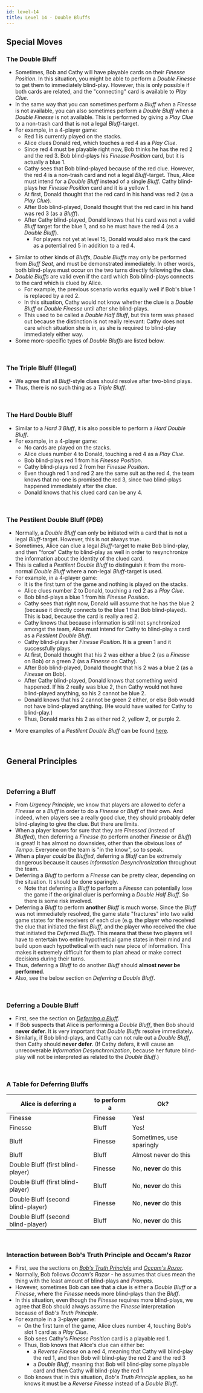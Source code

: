 ```yaml
---
id: level-14
title: Level 14 - Double Bluffs
---
```



## Special Moves

### The Double Bluff

- Sometimes, Bob and Cathy will have playable cards on their _Finesse Position_. In this situation, you might be able to perform a _Double Finesse_ to get them to immediately blind-play. However, this is only possible if both cards are related, and the "connecting" card is available to _Play Clue_.
- In the same way that you can sometimes perform a _Bluff_ when a _Finesse_ is not available, you can also sometimes perform a _Double Bluff_ when a _Double Finesse_ is not available. This is performed by giving a _Play Clue_ to a non-trash card that is not a legal _Bluff_-target.
- For example, in a 4-player game:
  - Red 1 is currently played on the stacks.
  - Alice clues Donald red, which touches a red 4 as a _Play Clue_.
  - Since red 4 must be playable right now, Bob thinks he has the red 2 and the red 3. Bob blind-plays his _Finesse Position_ card, but it is actually a blue 1.
  - Cathy sees that Bob blind-played because of the red clue. However, the red 4 is a non-trash card and not a legal _Bluff_-target. Thus, Alice must intend for a _Double Bluff_ instead of a single _Bluff_. Cathy blind-plays her _Finesse Position_ card and it is a yellow 1.
  - At first, Donald thought that the red card in his hand was red 2 (as a _Play Clue_).
  - After Bob blind-played, Donald thought that the red card in his hand was red 3 (as a _Bluff_).
  - After Cathy blind-played, Donald knows that his card was not a valid _Bluff_ target for the blue 1, and so he must have the red 4 (as a _Double Bluff_).
    - For players not yet at level 15, Donald would also mark the card as a potential red 5 in addition to a red 4.

<DoubleBluff />

- Similar to other kinds of _Bluffs_, _Double Bluffs_ may only be performed from _Bluff Seat_, and must be demonstrated immediately. In other words, both blind-plays must occur on the two turns directly following the clue.
- _Double Bluffs_ are valid even if the card which Bob blind-plays connects to the card which is clued by Alice.
  - For example, the previous scenario works equally well if Bob's blue 1 is replaced by a red 2.
  - In this situation, Cathy would not know whether the clue is a _Double Bluff_ or _Double Finesse_ until after she blind-plays.
  - This used to be called a _Double Half Bluff_, but this term was phased out because the distinction is not really relevant: Cathy does not care which situation she is in, as she is required to blind-play immediately either way.
- Some more-specific types of _Double Bluffs_ are listed below.

<br />

### The Triple Bluff (Illegal)

- We agree that all _Bluff_-style clues should resolve after two-blind plays.
- Thus, there is no such thing as a _Triple Bluff_.

<br />

### The Hard Double Bluff

- Similar to a _Hard 3 Bluff_, it is also possible to perform a _Hard Double Bluff_.
- For example, in a 4-player game:
  - No cards are played on the stacks.
  - Alice clues number 4 to Donald, touching a red 4 as a _Play Clue_.
  - Bob blind-plays red 1 from his _Finesse Position_.
  - Cathy blind-plays red 2 from her _Finesse Position_.
  - Even though red 1 and red 2 are the same suit as the red 4, the team knows that no-one is promised the red 3, since two blind-plays happened immediately after the clue.
  - Donald knows that his clued card can be any 4.

<HardDoubleBluff />

<br />

### The Pestilent Double Bluff (PDB)

- Normally, a _Double Bluff_ can only be initiated with a card that is not a legal _Bluff_-target. However, this is not always true.
- Sometimes, Alice can clue a legal _Bluff_-target to make Bob blind-play, and then "force" Cathy to blind-play as well in order to resynchronize the information about the identity of the clued card.
- This is called a _Pestilent Double Bluff_ to distinguish it from the more-normal _Double Bluff_ where a non-legal _Bluff_-target is used.
- For example, in a 4-player game:
  - It is the first turn of the game and nothing is played on the stacks.
  - Alice clues number 2 to Donald, touching a red 2 as a _Play Clue_.
  - Bob blind-plays a blue 1 from his _Finesse Position_.
  - Cathy sees that right now, Donald will assume that he has the blue 2 (because it directly connects to the blue 1 that Bob blind-played). This is bad, because the card is really a red 2.
  - Cathy knows that because information is still not synchronized amongst the team, Alice must intend for Cathy to blind-play a card as a _Pestilent Double Bluff_.
  - Cathy blind-plays her _Finesse Position_. It is a green 1 and it successfully plays.
  - At first, Donald thought that his 2 was either a blue 2 (as a _Finesse_ on Bob) or a green 2 (as a _Finesse_ on Cathy).
  - After Bob blind-played, Donald thought that his 2 was a blue 2 (as a _Finesse_ on Bob).
  - After Cathy blind-played, Donald knows that something weird happened. If his 2 really was blue 2, then Cathy would not have blind-played anything, so his 2 cannot be blue 2.
  - Donald knows that his 2 cannot be green 2 either, or else Bob would not have blind-played anything. (He would have waited for Cathy to blind-play.)
  - Thus, Donald marks his 2 as either red 2, yellow 2, or purple 2.

<PestilentDoubleBluff />

- More examples of a _Pestilent Double Bluff_ can be found [here](examples/pestilent-double-bluff.mdx).

<br />

## General Principles

<br />

### Deferring a Bluff

- From _Urgency Principle_, we know that players are allowed to defer a _Finesse_ or a _Bluff_ in order to do a _Finesse_ or _Bluff_ of their own. And indeed, when players see a really good clue, they should probably defer blind-playing to give the clue. But there are limits.
- When a player knows for sure that they are _Finessed_ (instead of _Bluffed_), then deferring a _Finesse_ (to perform another _Finesse_ or _Bluff_) is great! It has almost no downsides, other than the obvious loss of _Tempo_. Everyone on the team is "in the know", so to speak.
- When a player _could_ be _Bluffed_, deferring a _Bluff_ can be extremely dangerous because it causes _Information Desynchronization_ throughout the team.
- Deferring a _Bluff_ to perform a _Finesse_ can be pretty clear, depending on the situation. It should be done sparingly.
  - Note that deferring a _Bluff_ to perform a _Finesse_ can potentially lose the game if the original cluer is performing a _Double Half Bluff_. So there is some risk involved.
- Deferring a _Bluff_ to perform **another** _Bluff_ is much worse. Since the _Bluff_ was not immediately resolved, the game state "fractures" into two valid game states for the receivers of each clue (e.g. the player who received the clue that initiated the first _Bluff_, and the player who received the clue that initiated the _Deferred Bluff_). This means that these two players will have to entertain two entire hypothetical game states in their mind and build upon each hypothetical with each new piece of information. This makes it extremely difficult for them to plan ahead or make correct decisions during their turns.
- Thus, deferring a _Bluff_ to do another _Bluff_ should **almost never be performed**.
- Also, see the below section on _Deferring a Double Bluff_.

<br />

### Deferring a Double Bluff

- First, see the section on _[Deferring a Bluff](#deferring-a-bluff)_.
- If Bob suspects that Alice is performing a _Double Bluff_, then Bob should **never defer**. It is very important that _Double Bluffs_ resolve immediately.
- Similarly, if Bob blind-plays, and Cathy can not rule out a _Double Bluff_, then Cathy should **never defer**. (If Cathy defers, it will cause an unrecoverable _Information Desynchronization_, because her future blind-play will not be interpreted as related to the _Double Bluff_.)

<br />

### A Table for Deferring Bluffs

| Alice is deferring a               | to perform a | Ok?                      |
| ---------------------------------- | ------------ | ------------------------ |
| Finesse                            | Finesse      | Yes!                     |
| Finesse                            | Bluff        | Yes!                     |
| Bluff                              | Finesse      | Sometimes, use sparingly |
| Bluff                              | Bluff        | Almost never do this     |
| Double Bluff (first blind-player)  | Finesse      | No, **never** do this    |
| Double Bluff (first blind-player)  | Bluff        | No, **never** do this    |
| Double Bluff (second blind-player) | Finesse      | No, **never** do this    |
| Double Bluff (second blind-player) | Bluff        | No, **never** do this    |

<br />

### Interaction between Bob's Truth Principle and Occam's Razor

- First, see the sections on _[Bob's Truth Principle](level-10.mdx#bobs-truth-principle-part-1)_ and _[Occam's Razor](level-10.mdx#clue-interpretation--occams-razor)_.
- Normally, Bob follows _Occam's Razor_ - he assumes that clues mean the thing with the least amount of blind-plays and _Prompts_.
- However, sometimes Bob can see that a clue is either a _Double Bluff_ or a _Finesse_, where the _Finesse_ needs more blind-plays than the _Bluff_.
- In this situation, even though the _Finesse_ requires more blind-plays, we agree that Bob should always assume the _Finesse_ interpretation because of _Bob's Truth Principle_.
- For example in a 3-player game:
  - On the first turn of the game, Alice clues number 4, touching Bob's slot 1 card as a _Play Clue_.
  - Bob sees Cathy's _Finesse Position_ card is a playable red 1.
  - Thus, Bob knows that Alice's clue can either be:
    - a _Reverse Finesse_ on a red 4, meaning that Cathy will blind-play the red 1, and then Bob will blind-play the red 2 and the red 3
    - a _Double Bluff_, meaning that Bob will blind-play some playable card and then Cathy will blind-play the red 1
  - Bob knows that in this situation, _Bob's Truth Principle_ applies, so he knows it must be a _Reverse Finesse_ instead of a _Double Bluff_.

<br />
